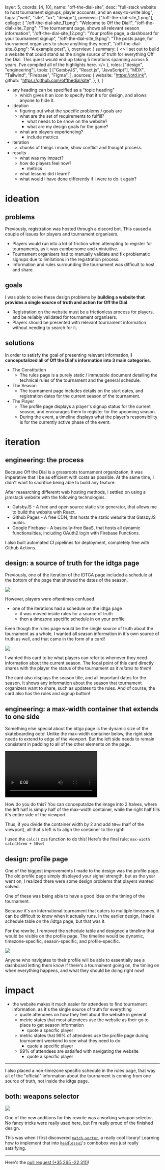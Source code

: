   layer: 5,
  coords: [4, 10],
  name: "off-the-dial-site",
  desc: "full-stack website to host tournament signups, player accounts, and an easy-to-write blog",
  tags: ["web", "site", "ux", "design"],
  previews: ["/off-the-dial-site_1.png"],
  collage: {
    "/off-the-dial-site_11.png": "Welcome to Off the Dial!",
    "/off-the-dial-site_7.png":
      "The tournament page, shows all relevant season information",
    "/off-the-dial-site_12.png":
      "Your profile page, a dashboard for your tournament signup",
    "/off-the-dial-site_9.png":
      "The posts page, for tournament organizers to share anything they need",
    "/off-the-dial-site_8.png": "A example post",
  },
  overview: {
    summary: (
      <>
        I set out to build a website that could stand as the single source of
        truth for everything Off the Dial. This quest would end up taking 5
        iterations spanning across 5 years. I've compiled all of the highlights
        here.
      </>
    ),
    roles: ["design", "engineering"],
    tools: [
      ["GatsbyJS", "React.js", "JavaScript"],
      "MDX",
      "Tailwind",
      "Firebase",
      "Figma",
    ],
    sources: {
      website: "https://otd.ink",
      github: "https://github.com/offthedial/site",
    },
  },
}

- any heading can be specified as a "topic heading"
  - which gives it an icon to specify that it's for design, and allows anyone to hide it.
- ideation
  - figuring out what the specific problems / goals are
  - what are the set of requirements to fulfill?
    - what needs to be show on the website?
    - what are my design goals for the game?
  - what are players experiencing?
    - include metrics
- iteration
  - chunks of things i made, show conflict and thought process.
- results
  - what was my impact?
  - how do players feel now?
    - metrics
  - what lessons did i learn?
  - what would i have done differently if i were to do it again?

# ideation

## problems

Previously, registration was hosted through a discord bot. This caused a couple of issues for players and tournament organisers.

- Players would run into a lot of friction when attempting to register for tournaments, as it was cumbersome and unintuitive.
- Tournament organisers had to manually validate and fix problematic signups due to limitations in the registration process.
- Information and rules surrounding the tournament was difficult to host and share.

## goals

I was able to solve these design problems by **building a website that provides a single source of truth and action for Off the Dial**.

- Registration on the website must be a frictionless process for players, and be reliably validated for tournament organisers.
- Players should be presented with relevant tournament information without needing to search for it.

## solutions

In order to satisfy the goal of presenting relevant information, **I conceputalized all of Off the Dial's information into 3 main categories**.

- The Constitution
  - The rules page is a purely static / immutable document detailing the technical rules of the tournament and the general schedule.
- The Season
  - The tournament page includes details on the start dates, and registration dates for the current season of the tournament.
- The Player
  - The profile page displays a player's signup status for the current season, and encourages them to register for the upcoming season.
  - During the event, a timeline displays what the player's responsibility is for the currently active phase of the event.

# iteration

## engineering: the process

Because Off the Dial is a grassroots tournament organization, it was imperative that I be as efficient with costs as possible. At the same time, I didn't want to sacrifice being able to build any feature.

After researching differentt web hosting methods, I settled on using a jamstack website with the following technologies.

- GatsbyJS - A free and open source static site generator, that allows me to build the website with React.
- Github Pages - A free CDN, that hosts the static website that GatsbyJS builds.
- Google Firebase - A basically-free BaaS, that hosts all dynamic functionalities, including OAuth2 login with Firebase Functions.

I also built automated CI pipelines for deployment, completely free with Github Actions.

## design: a source of truth for the idtga page

Previously, one of the iteration of the IDTGA page included a schedule at the bottom of the page that showed the dates of the season.

![](/off-the-dial-site_13.png)

However, players were oftentimes confused

- one of the iterations had a schedule on the idtga page
  - it was moved inside rules for a source of truth
  - then a timezone specific schedule in on your profile

Even though the rules page would be the single source of truth about the tournament as a whole, I wanted all season information in it's own source of truth as well, and that came in the form of a card!

![](/off-the-dial-site_6.png)

I wanted this card to be what players can refer to whenever they need information about the current season.
The focal point of this card directly shares with the player the status of the tournament _as it relates to them!_

The card also displays the season title, and all important dates for the season. It shows any information about the season that tournament organizers want to share, such as updates to the rules. And of course, the card also has the rules and signup button!

## engineering: a max-width container that extends to one side

Something else special about the idtga page is the dynamic size of the skateboarding octo!
Unlike the max-width container below, the right side needs to extend to edge of the viewport. But the left side needs to remain consistent in padding to all of the other elements on the page.

![](/off-the-dial-site_3.webm "controls")

How do you do this? You can conceputalize the image into 2 halves, where the left half is simply half of the max-width container, while the right half fills it's entire side of the viewport.

Thus, if you divide the container width by 2 and add `50vw` (half of the viewport), all that's left is to align the container to the right!

I used the `calc()` css function to do this! Here's the final rule: `max-width: calc(36rem + 50vw)`

## design: profile page

One of the biggest improvements I made to the design was the profile page. The old profile page simply displayed your signal strength, but as the year went on, I realized there were some design problems that players wanted solved.

One of these was being able to have a good idea on the timing of the tournament.

Because it's an international tournament that caters to multiple timezones, it can be difficult to know when it actually runs. In the earlier design, I had a schedule table on the /idtga page, but that was it.

For the rewrite, I removed the schedule table and designed a timeline that would be visible on the profile page. The timeline would be dynamic, timezone-specific, season-specific, and profile-specific.

![](/off-the-dial-site_5.png)

Anyone who navigates to their profile will be able to essentially see a dashboard letting them know if there's a tournament going on, the timing on when everything happens, and what they should be doing right now!

# impact

- the website makes it much easier for attendees to find tournament information, as it's the single source of truth for everything
  - quote attendees on how they feel about the website in general
  - metric states that most attendees use the website as their go to place to get season information
    - quote a specific player
  - metric states that 99% of attendees use the profile page during tournament weekend to see what they need to do
    - quote a specific player
  - 99% of attendees are satisifed with navigating the website
    - quote a specific player

---

I also placed a non-timezone specific schedule in the rules page, that way all of the "official" information about the tournament is coming from one source of truth, not inside the idtga page.

## both: weapons selector

![](/off-the-dial-site_4.png)

One of the new additions for this rewrite was a working weapon selector. No fancy tricks were really used here, but I'm really proud of the finished design.

This was when I first discovered [`match-sorter`](https://github.com/kentcdodds/match-sorter), a really cool library! Learning how to implement that into [`headlessui`](https://headlessui.com)'s combobox was just really satsifying.

---

Here's the [pull request <span class="text-slate-600">(<span class="text-green-500">+35,265</span> <span class="text-red-500">-22,311</span>)</span>](https://github.com/offthedial/site/pull/123)!

